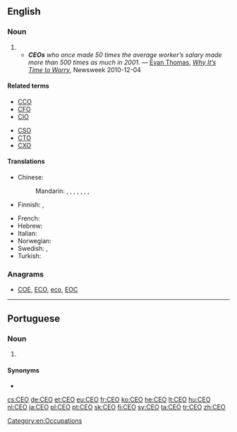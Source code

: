{{also|ceo|ceò}}
==English==

===Noun===
{{en-noun}}

# {{initialism of|chief executive officer|lang=en}}
#* '''''CEOs''' who once made 50 times the average worker’s salary made more than 500 times as much in 2001.'' &mdash; [[w:Evan Thomas|Evan Thomas]], ''[http://www.newsweek.com/2010/12/04/the-deepest-dangers-facing-the-united-states.html Why It’s Time to Worry]'', Newsweek 2010-12-04

====Related terms====
{{rel-top}}
* [[CCO]]
* [[CFO]]
* [[CIO]]
{{rel-mid}}
* [[CSO]]
* [[CTO]]
* [[CXO]]
{{rel-bottom}}

====Translations====
{{trans-top|chief executive officer}}
* Chinese:
*: Mandarin: {{t|cmn|最高執行官|sc=Hani}}, {{t|cmn|最高执行官|tr=zuìgāo zhíxíngguān|sc=Hani}}, {{t+|cmn|首席執行官|sc=Hani}}, {{t|cmn|首席执行官|tr=shǒuxí zhíxíngguān|sc=Hani}}, {{t|cmn|執行總裁|sc=Hani}}, {{t|cmn|执行总裁|tr=zhíxíng zǒngcái|sc=Hani}}, {{t+|cmn|總裁|sc=Hani}}, {{t+|cmn|总裁|tr=zǒngcái|sc=Hani}}
* Finnish: {{t|fi|TJ}}, {{t|fi|tj}}
{{trans-mid}}
* French: {{t+|fr|PDG}}
* Hebrew: {{t|he|מנכ״ל|tr=mankal}}
* Italian: {{t|it|AD}}
* Norwegian: {{t|no|adm.dir (administrerende direktør)}}
* Swedish: {{t+|sv|VD}}, {{t+|sv|vd|c}}
* Turkish: {{t+|tr|YKB}}
{{trans-bottom}}

===Anagrams===
* [[COE#English|COE]], [[ECO#English|ECO]], [[eco#English|eco]], [[EOC#English|EOC]]

[[Category:en:Occupations]]

----

==Portuguese==

===Noun===
{{pt-noun|m-f|s}}

# {{lb|pt|business}} {{l|en|chief executive officer}} {{gloss|highest-ranking corporate officer}}

====Synonyms====
* {{l|pt|diretor executivo}}

[[cs:CEO]]
[[de:CEO]]
[[et:CEO]]
[[eu:CEO]]
[[fr:CEO]]
[[ko:CEO]]
[[he:CEO]]
[[lt:CEO]]
[[hu:CEO]]
[[nl:CEO]]
[[ja:CEO]]
[[pl:CEO]]
[[pt:CEO]]
[[sk:CEO]]
[[fi:CEO]]
[[sv:CEO]]
[[ta:CEO]]
[[tr:CEO]]
[[zh:CEO]]